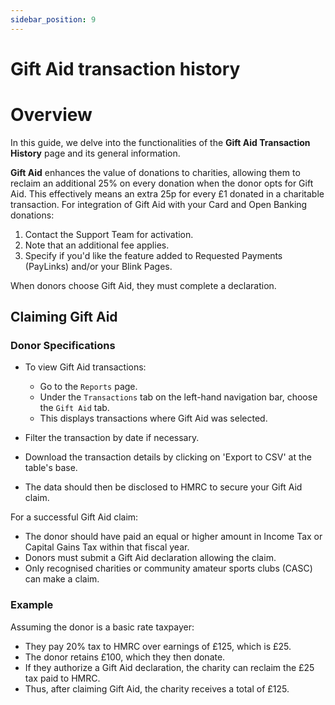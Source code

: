 ```yaml
---
sidebar_position: 9
---
```


# Gift Aid transaction history

# Overview

In this guide, we delve into the functionalities of the **Gift Aid Transaction History** page and its general information.

**Gift Aid** enhances the value of donations to charities, allowing them to reclaim an additional 25% on every donation when the donor opts for Gift Aid. This effectively means an extra 25p for every £1 donated in a charitable transaction. For integration of Gift Aid with your Card and Open Banking donations:

1. Contact the Support Team for activation.
2. Note that an additional fee applies.
3. Specify if you'd like the feature added to Requested Payments (PayLinks) and/or your Blink Pages.

When donors choose Gift Aid, they must complete a declaration.

## Claiming Gift Aid

### Donor Specifications

- To view Gift Aid transactions:
  - Go to the `Reports` page.
  - Under the `Transactions` tab on the left-hand navigation bar, choose the `Gift Aid` tab.
  - This displays transactions where Gift Aid was selected.

- Filter the transaction by date if necessary.
- Download the transaction details by clicking on 'Export to CSV' at the table's base.
- The data should then be disclosed to HMRC to secure your Gift Aid claim.

For a successful Gift Aid claim:

- The donor should have paid an equal or higher amount in Income Tax or Capital Gains Tax within that fiscal year.
- Donors must submit a Gift Aid declaration allowing the claim.
- Only recognised charities or community amateur sports clubs (CASC) can make a claim.

### Example

Assuming the donor is a basic rate taxpayer:

- They pay 20% tax to HMRC over earnings of £125, which is £25.
- The donor retains £100, which they then donate.
- If they authorize a Gift Aid declaration, the charity can reclaim the £25 tax paid to HMRC.
- Thus, after claiming Gift Aid, the charity receives a total of £125.

